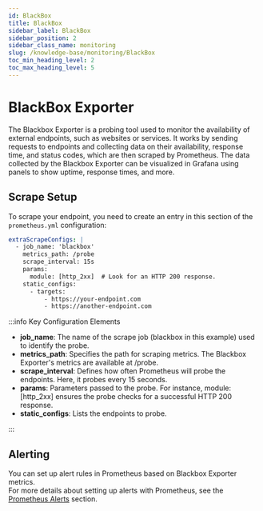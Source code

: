 ```yaml
---
id: BlackBox
title: BlackBox
sidebar_label: BlackBox
sidebar_position: 2
sidebar_class_name: monitoring
slug: /knowledge-base/monitoring/BlackBox
toc_min_heading_level: 2
toc_max_heading_level: 5
---
```




# BlackBox Exporter
The Blackbox Exporter is a probing tool used to monitor the availability of external endpoints, such as websites or services.
It works by sending requests to endpoints and collecting data on their availability, response time, and status codes,
which are then scraped by Prometheus. The data collected by the Blackbox Exporter can be visualized in Grafana using panels
to show uptime, response times, and more.

## Scrape Setup
To scrape your endpoint, you need to create an entry in this section of the `prometheus.yml` configuration:

```yaml
extraScrapeConfigs: |
  - job_name: 'blackbox'
    metrics_path: /probe
    scrape_interval: 15s
    params:
      module: [http_2xx]  # Look for an HTTP 200 response.
    static_configs:
      - targets:
          - https://your-endpoint.com
          - https://another-endpoint.com

```
:::info Key Configuration Elements

- **job_name**: The name of the scrape job (blackbox in this example) used to identify the probe.
- **metrics_path**: Specifies the path for scraping metrics. The Blackbox Exporter's metrics are available at /probe.
- **scrape_interval**: Defines how often Prometheus will probe the endpoints. Here, it probes every 15 seconds.
- **params**: Parameters passed to the probe. For instance, module: [http_2xx] ensures the probe checks for a successful HTTP 200 response.
- **static_configs**: Lists the endpoints to probe.

:::

## Alerting
You can set up alert rules in Prometheus based on Blackbox Exporter metrics.  
For more details about setting up alerts with Prometheus, see the [Prometheus Alerts](./Prometheus#prometheus-alerts) section.
